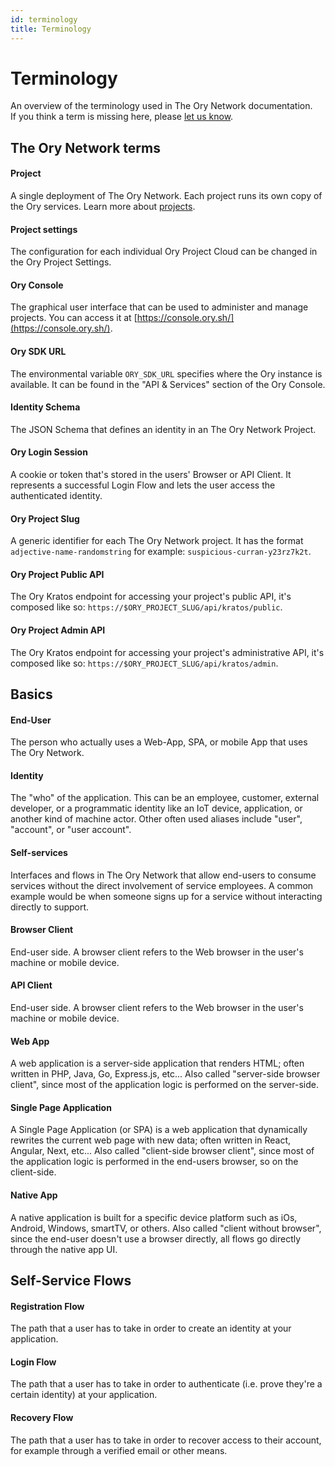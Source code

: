 ```yaml
---
id: terminology
title: Terminology
---
```


# Terminology

An overview of the terminology used in The Ory Network documentation.  
If you think a term is missing here, please [let us know](https://github.com/ory/docs/issues/new).

## The Ory Network terms

#### Project

A single deployment of The Ory Network. Each project runs its own copy of the Ory services. Learn more about
[projects](./project.mdx).

#### Project settings

The configuration for each individual Ory Project Cloud can be changed in the Ory Project Settings.

#### Ory Console

The graphical user interface that can be used to administer and manage projects. You can access it at
[https://console.ory.sh/](https://console.ory.sh/).

#### Ory SDK URL

The environmental variable `ORY_SDK_URL` specifies where the Ory instance is available. It can be found in the "API & Services"
section of the Ory Console.

#### Identity Schema

The JSON Schema that defines an identity in an The Ory Network Project.

#### Ory Login Session

A cookie or token that's stored in the users' Browser or API Client. It represents a successful Login Flow and lets the user
access the authenticated identity.

#### Ory Project Slug

A generic identifier for each The Ory Network project. It has the format `adjective-name-randomstring` for example:
`suspicious-curran-y23rz7k2t`.

#### Ory Project Public API

The Ory Kratos endpoint for accessing your project's public API, it's composed like so:
`https://$ORY_PROJECT_SLUG/api/kratos/public`.

#### Ory Project Admin API

The Ory Kratos endpoint for accessing your project's administrative API, it's composed like so:
`https://$ORY_PROJECT_SLUG/api/kratos/admin`.

## Basics

#### End-User

The person who actually uses a Web-App, SPA, or mobile App that uses The Ory Network.

#### Identity

The "who" of the application. This can be an employee, customer, external developer, or a programmatic identity like an IoT
device, application, or another kind of machine actor. Other often used aliases include "user", "account", or "user account".

#### Self-services

Interfaces and flows in The Ory Network that allow end-users to consume services without the direct involvement of service
employees. A common example would be when someone signs up for a service without interacting directly to support.

#### Browser Client

End-user side. A browser client refers to the Web browser in the user's machine or mobile device.

#### API Client

End-user side. A browser client refers to the Web browser in the user's machine or mobile device.

#### Web App

A web application is a server-side application that renders HTML; often written in PHP, Java, Go, Express.js, etc... Also called
"server-side browser client", since most of the application logic is performed on the server-side.

#### Single Page Application

A Single Page Application (or SPA) is a web application that dynamically rewrites the current web page with new data; often
written in React, Angular, Next, etc... Also called "client-side browser client", since most of the application logic is performed
in the end-users browser, so on the client-side.

#### Native App

A native application is built for a specific device platform such as iOs, Android, Windows, smartTV, or others. Also called
"client without browser", since the end-user doesn't use a browser directly, all flows go directly through the native app UI.

## Self-Service Flows

#### Registration Flow

The path that a user has to take in order to create an identity at your application.

#### Login Flow

The path that a user has to take in order to authenticate (i.e. prove they're a certain identity) at your application.

#### Recovery Flow

The path that a user has to take in order to recover access to their account, for example through a verified email or other means.
